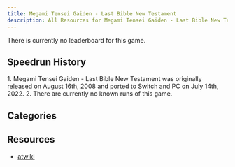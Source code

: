 ```yaml
---
title: Megami Tensei Gaiden - Last Bible New Testament
description: All Resources for Megami Tensei Gaiden - Last Bible New Testament
---
```



<DocsHero 
    content="Megami Tensei Gaiden - Last Bible New Testament is the first mobile entry in the Last Bible series. It is initially presented as a remake of Last Bible I but it is a completely different game."
    srcUrl={cover}
    alt="Megami Tensei Gaiden - Last Bible Cover"
/>

<Card title='Leaderboard'>There is currently no leaderboard for this game.</Card>

## Speedrun History

<Tabs>
<TabItem label="Any%">
<Steps> 
1. Megami Tensei Gaiden - Last Bible New Testament was originally released on August 16th, 2008 and ported to Switch and PC on July 14th, 2022.
2. There are currently no known runs of this game.
</Steps>
</TabItem>
</Tabs>

## Categories
<CardGrid>
    <Card title="Any%"></Card>
</CardGrid>

## Resources
- [atwiki](https://w.atwiki.jp/shinyakulastbible/)